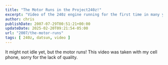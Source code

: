 ---
title: "The Motor Runs in the Project240z!"
excerpt: "Video of the 240z engine running for the first time in many years. Video was taken by a cell phone, back in 2007, so quality lacks a bit."
author: chris
publishDate: 2007-07-29T00:51:21+00:00
updateDate: 2025-02-20T09:21:54-05:00
url: "2007/the-motor-runs"
tags: [ 240z, datsun, video ]
---

It might not idle yet, but the motor runs! This video was taken with my cell phone, sorry for the lack of quality.

<YouTubeEmbed videoId="NaF68uvrYfI" title="Project240z the motor runs!" publishDate="2007-07-29T00:51:21+00:00" description="It might not idle yet, but the motor runs! This video was taken with my cell phone, sorry for the lack of quality." />